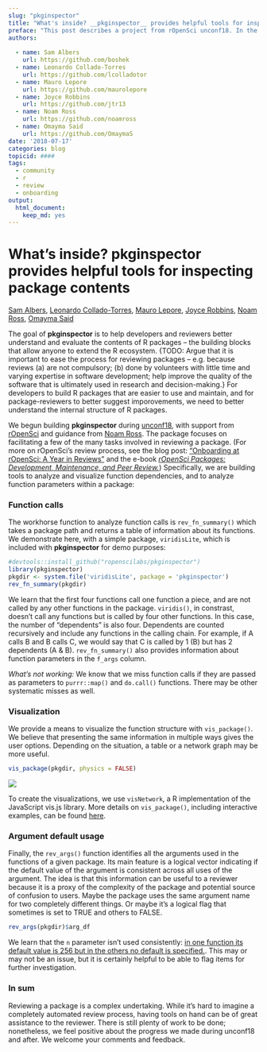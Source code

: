 ```yaml
---
slug: "pkginspector"
title: "What's inside? __pkginspector__ provides helpful tools for inspecting package contents"
preface: "This post describes a project from rOpenSci unconf18. In the spirit of exploration and experimentation at our unconferences, projects are not necessarily finished products or in scope for rOpenSci packages."
authors:
    
  - name: Sam Albers
    url: https://github.com/boshek
  - name: Leonardo Collado-Torres
    url: https://github.com/lcolladotor
  - name: Mauro Lepore
    url: https://github.com/maurolepore
  - name: Joyce Robbins
    url: https://github.com/jtr13
  - name: Noam Ross
    url: https://github.com/noamross
  - name: Omayma Said
    url: https://github.com/OmaymaS   
date: '2018-07-17'
categories: blog
topicid: ####
tags:
  - community
  - r
  - review
  - onboarding
output: 
  html_document: 
    keep_md: yes
---
```


# What's inside? __pkginspector__ provides helpful tools for inspecting package contents

[Sam Albers](https://github.com/boshek), [Leonardo Collado-Torres](https://github.com/lcolladotor), [Mauro Lepore](https://github.com/maurolepore), [Joyce Robbins](https://github.com/jtr13), [Noam Ross](https://github.com/noamross), [Omayma Said](https://github.com/OmaymaS)

<!--- Above is only for GitHub version, will be removed --->

The goal of __pkginspector__ is to help developers and reviewers better understand and evaluate the contents of R packages -- the building blocks that allow anyone to extend the R ecosystem. {TODO: Argue that it is important to ease the process for reviewing packages -- e.g. because reviews (a) are not compulsory; (b) done by volunteers with little time and varying expertise in software development; help improve the quality of the software that is ultimately used in research and decision-making.} For developers to build R packages that are easier to use and maintain, and for package-reviewers to better suggest imporovements, we need to better understand the internal structure of R packages.

We begun building __pkginspector__ during [unconf18](TODO add link), with support from [rOpenSci](TODO add link) and guidance from [Noam Ross](TODO add link). The package focuses on facilitating a few of the many tasks involved in reviewing a package. (For more on rOpenSci's review process, see the blog post: ["Onboarding at rOpenSci: A Year in Reviews"](https://ropensci.org/blog/2016/03/28/software-review/) and the e-book [*rOpenSci Packages: Development, Maintenance, and Peer Review.*](https://ropensci.github.io/dev_guide/)) Specifically, we are building tools to analyze and visualize function dependencies, and to analyze function parameters within a package:

### Function calls

The workhorse function to analyze function calls is `rev_fn_summary()` which takes a package path and returns a table of information about its functions. We demonstrate here, with a simple package, `viridisLite`, which is included with __pkginspector__ for demo purposes:

```r
#devtools::install_github("ropenscilabs/pkginspector")
library(pkginspector)
pkgdir <- system.file('viridisLite', package = 'pkginspector')
rev_fn_summary(pkgdir)
```

We learn that the first four functions call one function a piece, and are not called by any other functions in the package. `viridis()`, in constrast, doesn't call any functions but is called by four other functions. In this case, the number of "dependents" is also four. Dependents are counted recursively and include any functions in the calling chain. For example, if A calls B and B calls C, we would say that C is called by 1 (B) but has 2 dependents (A & B). `rev_fn_summary()` also provides information about function parameters in the `f_args` column.

*What's not working:* We know that we miss function calls if they are passed as parameters to `purrr::map()` and `do.call()` functions. There may be other systematic misses as well.

### Visualization

We provide a means to visualize the function structure with `vis_package()`. We believe that presenting the same information in multiple ways gives the user options. Depending on the situation, a table or a network graph may be more useful.  

```r
vis_package(pkgdir, physics = FALSE)
```


<!--- this link will be changed for the final draft per instructions --->
![](../../themes/ropensci/static/img/blog-images/2018-07-17-pkginspector/viridisLite.png)

To create the visualizations, we use `visNetwork`, a R implementation of the JavaScript vis.js library. More details on `vis_package()`, including interactive examples, can be found [here](http://rpubs.com/jtr13/vis_package).

### Argument default usage

Finally, the `rev_args()` function identifies all the arguments used in the functions of a given package. Its main feature is a logical vector indicating if the default value of the argument is consistent across all uses of the argument. The idea is that this information can be useful to a reviewer because it is a proxy of the complexity of the package and potential source of confusion to users. Maybe the package uses the same argument name for two completely different things. Or maybe it’s a logical flag that sometimes is set to TRUE and others to FALSE.

```r
rev_args(pkgdir)$arg_df
```

We learn that the `n` parameter isn't used consistently: [in one function its default value is 256 but in the others no default is specified.](https://github.com/sjmgarnier/viridisLite/blob/master/R/viridis.R). This may or may not be an issue, but it is certainly helpful to be able to flag items for further investigation.

### In sum

Reviewing a package is a complex undertaking. While it's hard to imagine a completely automated review process, having tools on hand can be of great assistance to the reviewer. There is still plenty of work to be done; nonetheless, we feel positive about the progress we made during unconf18 and after.  We welcome your comments and feedback.

